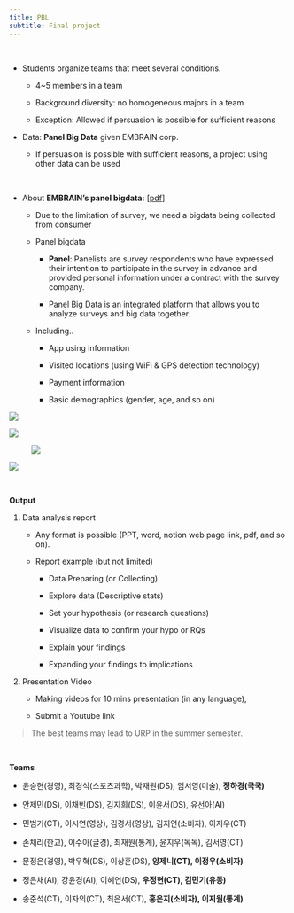 ```yaml
---
title: PBL
subtitle: Final project
---
```


<br>

-   Students organize teams that meet several conditions.

    -   4\~5 members in a team

    -   Background diversity: no homogeneous majors in a team

    -   Exception: Allowed if persuasion is possible for sufficient reasons

-   Data: **Panel Big Data** given EMBRAIN corp.

    -   If persuasion is possible with sufficient reasons, a project using other data can be used

<br>

-   About **EMBRAIN's panel bigdata:** \[[pdf](About_panel_bigdata.pdf)\]

    -   Due to the limitation of survey, we need a bigdata being collected from consumer

    -   Panel bigdata

        -   **Panel**: Panelists are survey respondents who have expressed their intention to participate in the survey in advance and provided personal information under a contract with the survey company.

        -   Panel Big Data is an integrated platform that allows you to analyze surveys and big data together.

    -   Including..

        -   App using information

        -   Visited locations (using WiFi & GPS detection technology)

        -   Payment information

        -   Basic demographics (gender, age, and so on)

![](images/clipboard-3349154127.png)

![](images/clipboard-3737657122.png)

![![](images/clipboard-2149580012.png)](images/clipboard-914465551.png)

![](images/clipboard-2132122484.png)

<br>

**Output**

1.  Data analysis report

    -   Any format is possible (PPT, word, notion web page link, pdf, and so on).

    -   Report example (but not limited)

        -   Data Preparing (or Collecting)

        -   Explore data (Descriptive stats)

        -   Set your hypothesis (or research questions)

        -   Visualize data to confirm your hypo or RQs

        -   Explain your findings

        -   Expanding your findings to implications

2.  Presentation Video

    -   Making videos for 10 mins presentation (in any language),

    -   Submit a Youtube link

> The best teams may lead to URP in the summer semester.

<br>

**Teams**

-   윤승현(경영), 최경석(스포츠과학), 박재원(DS), 임서영(미술), **정하경(국국)**

-   안제민(DS), 이채빈(DS), 김지희(DS), 이윤서(DS), 유선아(AI)

-   민범기(CT), 이시연(영상), 김경서(영상), 김지연(소비자), 이지우(CT)

-   손채리(한교), 이수아(글경), 최재원(통계), 윤지우(독독), 김서영(CT)

-   문정은(경영), 박우혁(DS), 이상훈(DS), **양제니(CT), 이정우(소비자)**

-   정은채(AI), 강윤경(AI), 이혜연(DS), **우정현(CT), 김민기(유동)**

-   송준석(CT), 이자의(CT), 최은서(CT), **홍은지(소비자), 이지원(통계)**
